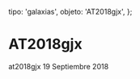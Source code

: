 
  tipo: 'galaxias',
  objeto: 'AT2018gjx',
};

# AT2018gjx

<Imagen
  src="registro/at2018-gjx_20180919_at2018gjx_20180919_gjcb.png"
  fecha="20180919"
/>

at2018gjx 19 Septiembre 2018